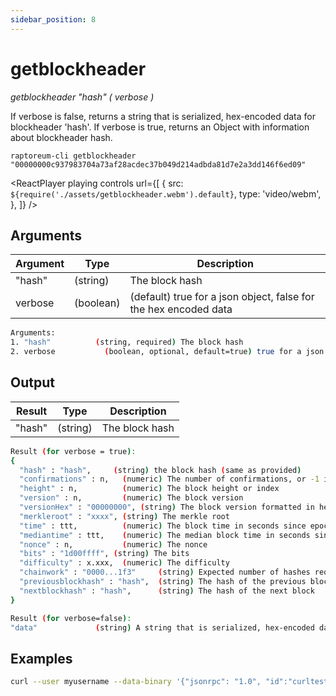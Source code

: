 ```yaml
---
sidebar_position: 8
---
```



# getblockheader

_getblockheader "hash" ( verbose )_

If verbose is false, returns a string that is serialized, hex-encoded data for blockheader 'hash'.
If verbose is true, returns an Object with information about blockheader hash.

`raptoreum-cli getblockheader "00000000c937983704a73af28acdec37b049d214adbda81d7e2a3dd146f6ed09"`

<ReactPlayer
  playing
  controls
  url={[
    {
      src: `${require('./assets/getblockheader.webm').default}`,
      type: 'video/webm',
    },
  ]}
/>

## Arguments

| Argument | Type      | Description                                                      |
| -------- | --------- | ---------------------------------------------------------------- |
| "hash"   | (string)  | The block hash                                                   |
| verbose  | (boolean) | (default) true for a json object, false for the hex encoded data |

```bash
Arguments:
1. "hash"          (string, required) The block hash
2. verbose           (boolean, optional, default=true) true for a json object, false for the hex encoded data
```

## Output

| Result | Type     | Description    |
| ------ | -------- | -------------- |
| "hash" | (string) | The block hash |

```bash
Result (for verbose = true):
{
  "hash" : "hash",     (string) the block hash (same as provided)
  "confirmations" : n,   (numeric) The number of confirmations, or -1 if the block is not on the main chain
  "height" : n,          (numeric) The block height or index
  "version" : n,         (numeric) The block version
  "versionHex" : "00000000", (string) The block version formatted in hexadecimal
  "merkleroot" : "xxxx", (string) The merkle root
  "time" : ttt,          (numeric) The block time in seconds since epoch (Jan 1 1970 GMT)
  "mediantime" : ttt,    (numeric) The median block time in seconds since epoch (Jan 1 1970 GMT)
  "nonce" : n,           (numeric) The nonce
  "bits" : "1d00ffff", (string) The bits
  "difficulty" : x.xxx,  (numeric) The difficulty
  "chainwork" : "0000...1f3"     (string) Expected number of hashes required to produce the current chain (in hex)
  "previousblockhash" : "hash",  (string) The hash of the previous block
  "nextblockhash" : "hash",      (string) The hash of the next block
}

Result (for verbose=false):
"data"             (string) A string that is serialized, hex-encoded data for block 'hash'.
```

## Examples

```bash
curl --user myusername --data-binary '{"jsonrpc": "1.0", "id":"curltest", "method": "getblockhashes", "params": [1231614698, 1231024505] }' -H 'content-type: text/plain;' http://127.0.0.1:9998/
```
